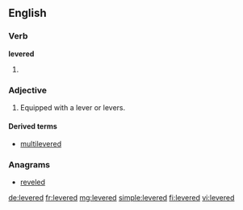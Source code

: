 ==English==

===Verb===
'''levered'''

# {{en-past of|lever}}

===Adjective===
{{en-adj|-}}

# Equipped with a lever or levers.

====Derived terms====
* [[multilevered]]

===Anagrams===
* [[reveled#English|reveled]]

[[de:levered]]
[[fr:levered]]
[[mg:levered]]
[[simple:levered]]
[[fi:levered]]
[[vi:levered]]